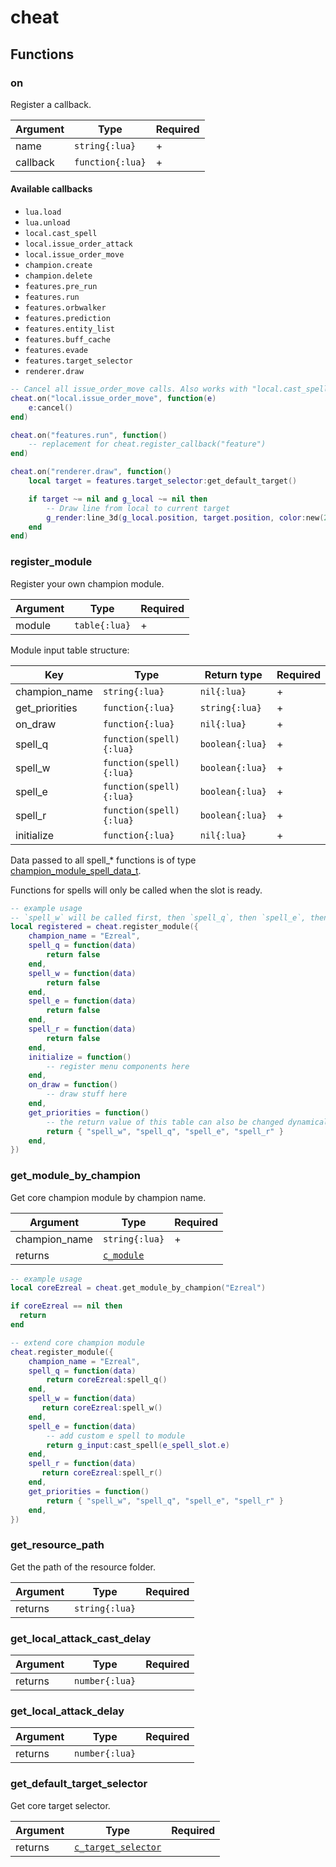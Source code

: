 # cheat

## Functions

### on

Register a callback.

| Argument | Type       | Required |
| -------- | ---------- | -------- |
| name     | `string{:lua}`   | +        |
| callback | `function{:lua}` | +        |

#### Available callbacks

- `lua.load`
- `lua.unload`
- `local.cast_spell`
- `local.issue_order_attack`
- `local.issue_order_move`
- `champion.create`
- `champion.delete`
- `features.pre_run`
- `features.run`
- `features.orbwalker`
- `features.prediction`
- `features.entity_list`
- `features.buff_cache`
- `features.evade`
- `features.target_selector`
- `renderer.draw`

```lua /cheat.on/
-- Cancel all issue_order_move calls. Also works with "local.cast_spell", "local.issue_order_attack"
cheat.on("local.issue_order_move", function(e)
    e:cancel()
end)

cheat.on("features.run", function()
    -- replacement for cheat.register_callback("feature")
end)

cheat.on("renderer.draw", function()
    local target = features.target_selector:get_default_target()

    if target ~= nil and g_local ~= nil then
        -- Draw line from local to current target
        g_render:line_3d(g_local.position, target.position, color:new(255, 255, 255, 255), 1)
    end
end)
```

### register_module

Register your own champion module.

| Argument | Type    | Required |
| -------- | ------- | -------- |
| module   | `table{:lua}` | +        |

Module input table structure:

| Key            | Type              | Return type       | Required |
| -------------- | ----------------- |-------------------| -------- |
| champion_name  | `string{:lua}`          | `nil{:lua}`       | +        |
| get_priorities | `function{:lua}`        | `string{:lua}`    | +        |
| on_draw        | `function{:lua}`        | `nil{:lua}`       | +        |
| spell_q        | `function(spell){:lua}` | `boolean{:lua}`   | +        |
| spell_w        | `function(spell){:lua}` | `boolean{:lua}`   | +        |
| spell_e        | `function(spell){:lua}` | `boolean{:lua}`   | +        |
| spell_r        | `function(spell){:lua}` | `boolean{:lua}`   | +        |
| initialize     | `function{:lua}`        | `nil{:lua}`                | +        |

Data passed to all spell\_\* functions is of type [champion_module_spell_data_t](/structs/champion_module_spell_data_t).

Functions for spells will only be called when the slot is ready.

```lua
-- example usage
-- `spell_w` will be called first, then `spell_q`, then `spell_e`, then `spell_r`
local registered = cheat.register_module({
    champion_name = "Ezreal",
    spell_q = function(data)
        return false
    end,
    spell_w = function(data)
        return false
    end,
    spell_e = function(data)
        return false
    end,
    spell_r = function(data)
        return false
    end,
    initialize = function()
        -- register menu components here
    end,
    on_draw = function()
        -- draw stuff here
    end,
    get_priorities = function()
        -- the return value of this table can also be changed dynamically
        return { "spell_w", "spell_q", "spell_e", "spell_r" }
    end,
})
```

### get_module_by_champion

Get core champion module by champion name.

| Argument      | Type                                     | Required |
| ------------- | ---------------------------------------- | -------- |
| champion_name | `string{:lua}`                                 | +        |
| returns       | [`c_module`](/classes/features/c_module) |          |

```lua /cheat.get_module_by_champion/
-- example usage
local coreEzreal = cheat.get_module_by_champion("Ezreal")

if coreEzreal == nil then
  return
end

-- extend core champion module
cheat.register_module({
    champion_name = "Ezreal",
    spell_q = function(data)
        return coreEzreal:spell_q()
    end,
    spell_w = function(data)
       return coreEzreal:spell_w()
    end,
    spell_e = function(data)
        -- add custom e spell to module
        return g_input:cast_spell(e_spell_slot.e)
    end,
    spell_r = function(data)
       return coreEzreal:spell_r()
    end,
    get_priorities = function()
        return { "spell_w", "spell_q", "spell_e", "spell_r" }
    end,
})
```

### get_resource_path

Get the path of the resource folder.

| Argument | Type     | Required |
| -------- | -------- | -------- |
| returns  | `string{:lua}` |          |

### get_local_attack_cast_delay

| Argument | Type     | Required |
| -------- | -------- | -------- |
| returns  | `number{:lua}` |          |

### get_local_attack_delay

| Argument | Type     | Required |
| -------- | -------- | -------- |
| returns  | `number{:lua}` |          |

### get_default_target_selector

Get core target selector.

| Argument | Type                | Required |
| -------- | ------------------- | -------- |
| returns  | [`c_target_selector`](/classes/features/c_target_selector) |          |
